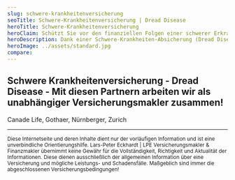 ```yaml
---
slug: schwere-krankheitenversicherung
seoTitle: Schwere-Krankheitenversicherung | Dread Disease
heroTitle: Schwere-Krankheitenversicherung 
heroClaim: Schützt Sie vor den finanziellen Folgen einer schwerer Erkrankungen
heroDescription: Dank einer Schwere-Krankheiten-Absicherung (Dread Disease) erhalten Sie bei der Diagnose einer definierten schweren Erkrankung (z.B. Krebs, Herzinfarkt, Schlaganfall) einen vorher festgelegten Geldbetrag zur freien Verfügung. Dabei ist es egal ob Sie weiter arbeiten gehen können oder nicht, Ihren finanziellen Verpflichtungen können Sie damit nachkommen. 
heroImage: ../assets/standard.jpg
compare: 
---
```


<AwardBox />
<ProvenExpert />
<ContactAndCompareBox />





## Schwere Krankheitenversicherung - Dread Disease - Mit diesen Partnern arbeiten wir als unabhängiger Versicherungsmakler zusammen!

Canade Life, Gothaer, Nürnberger, Zurich

---

<small>Diese Internetseite und deren Inhalte dient nur der vorläufigen Information und ist eine unverbindliche Orientierungshilfe. Lars-Peter Eckhardt | LPE Versicherungsmakler & Finanzmakler übernimmt keine Gewähr für die Vollständigkeit, Richtigkeit und Aktualität der Informationen. Diese dienen ausschließlich der allgemeinen Information über eine Versicherung und mögliche Leistungs- und Schadensfälle. Maßgeblich sind immer die abgeschlossenen Versicherungsbedingungen!</small>